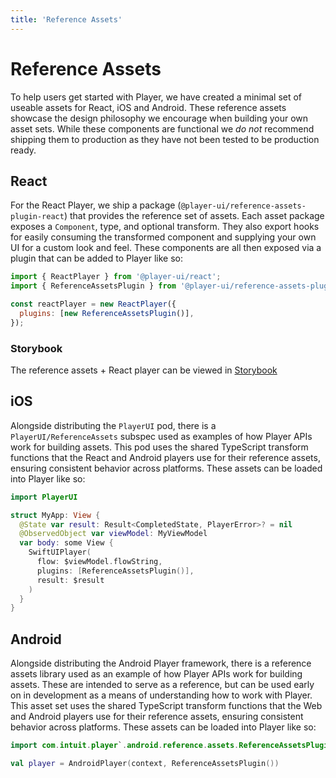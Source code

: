```yaml
---
title: 'Reference Assets'
---
```


# Reference Assets

To help users get started with Player, we have created a minimal set of useable assets for React, iOS and Android. These reference assets showcase the design philosophy we encourage when building your own asset sets. While these components are functional we _do not_ recommend shipping them to production as they have not been tested to be production ready.

## React

For the React Player, we ship a package (`@player-ui/reference-assets-plugin-react`) that provides the reference set of assets. Each asset package exposes a `Component`, type, and optional transform. They also export hooks for easily consuming the transformed component and supplying your own UI for a custom look and feel. These components are all then exposed via a plugin that can be added to Player like so:

```javascript
import { ReactPlayer } from '@player-ui/react';
import { ReferenceAssetsPlugin } from '@player-ui/reference-assets-plugin-react';

const reactPlayer = new ReactPlayer({
  plugins: [new ReferenceAssetsPlugin()],
});
```

### Storybook

The reference assets + React player can be viewed in [Storybook](/storybook-demo)


## iOS

Alongside distributing the `PlayerUI` pod, there is a `PlayerUI/ReferenceAssets` subspec used as examples of how Player APIs work for building assets. This pod uses the shared TypeScript transform functions that the React and Android players use for their reference assets, ensuring consistent behavior across platforms. These assets can be loaded into Player like so:

```swift
import PlayerUI

struct MyApp: View {
  @State var result: Result<CompletedState, PlayerError>? = nil
  @ObservedObject var viewModel: MyViewModel
  var body: some View {
    SwiftUIPlayer(
      flow: $viewModel.flowString,
      plugins: [ReferenceAssetsPlugin()],
      result: $result
    )
  }
}
```

## Android

Alongside distributing the Android Player framework, there is a reference assets library used as an example of how Player APIs work for building assets. These are intended to serve as a reference, but can be used early on in development as a means of understanding how to work with Player. This asset set uses the shared TypeScript transform functions that the Web and Android players use for their reference assets, ensuring consistent behavior across platforms. These assets can be loaded into Player like so:

```kotlin
import com.intuit.player`.android.reference.assets.ReferenceAssetsPlugin

val player = AndroidPlayer(context, ReferenceAssetsPlugin())
```
